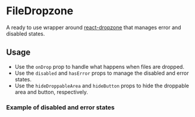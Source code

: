 
<Meta title="Docs/Components/FileDropzone" />

# FileDropzone

A ready to use wrapper around [react-dropzone](https://www.npmjs.com/package/react-dropzone) that manages error and disabled states.

## Usage

-   Use the `onDrop` prop to handle what happens when files are dropped.
-   Use the `disabled` and `hasError` props to manage the disabled and error states.
-   Use the `hideDroppableArea` and `hideButton` props to hide the droppable area and button, respectively.

<Canvas>
    <Story id="stories-components-filedropzone--default" />
</Canvas>

### Example of disabled and error states

<Canvas>
    <Story id="stories-components-filedropzone--disabled-and-error-states" />
</Canvas>
